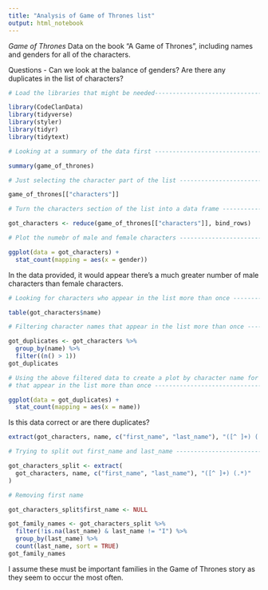 ```yaml
---
title: "Analysis of Game of Thrones list"
output: html_notebook
---
```


*Game of Thrones* Data on the book "A Game of Thrones", including names and 
genders for all of the characters.

Questions - 
Can we look at the balance of genders?
Are there any duplicates in the list of characters?

```r
# Load the libraries that might be needed---------------------------------------

library(CodeClanData)
library(tidyverse)
library(styler)
library(tidyr)
library(tidytext)
```


```r
# Looking at a summary of the data first ---------------------------------------

summary(game_of_thrones)
```


```r
# Just selecting the character part of the list --------------------------------

game_of_thrones[["characters"]]
```

```r
# Turn the characters section of the list into a data frame --------------------

got_characters <- reduce(game_of_thrones[["characters"]], bind_rows)
```

```r
# Plot the numebr of male and female characters --------------------------------

ggplot(data = got_characters) +
  stat_count(mapping = aes(x = gender))
```
In the data provided, it would appear there's a much greater number of male 
characters than female characters.


```r
# Looking for characters who appear in the list more than once -----------------

table(got_characters$name)
```


```r
# Filtering character names that appear in the list more than once -------------

got_duplicates <- got_characters %>%
  group_by(name) %>%
  filter((n() > 1))
got_duplicates
```

```r
# Using the above filtered data to create a plot by character name for those
# that appear in the list more than once ---------------------------------------

ggplot(data = got_duplicates) +
  stat_count(mapping = aes(x = name))
```
Is this data correct or are there duplicates?

```r
extract(got_characters, name, c("first_name", "last_name"), "([^ ]+) (.*)")
```

```r
# Trying to split out first_name and last_name ---------------------------------

got_characters_split <- extract(
  got_characters, name, c("first_name", "last_name"), "([^ ]+) (.*)"
)
```

```r
# Removing first name

got_characters_split$first_name <- NULL
```

```r
got_family_names <- got_characters_split %>%
  filter(!is.na(last_name) & last_name != "I") %>%
  group_by(last_name) %>%
  count(last_name, sort = TRUE)
got_family_names
```

I assume these must be important families in the Game of Thrones story as they
seem to occur the most often.


